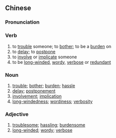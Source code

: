 {{also|累赘}}
==Chinese==
{{zh-forms|s=累赘|t2=纍贅|alt=累墜,纍墜,累坠}}

===Pronunciation===
{{zh-pron
|m=léizhuì,tl=y
|c=leoi6 zeoi6
|cat=v,n,a
}}

===Verb===
{{zh-verb}}

# to [[trouble]] someone; to [[bother]]; to be a [[burden]] on
# to [[delay]]; to [[postpone]]
# to [[involve]] or [[implicate]] someone
# to be [[long-winded]], [[wordy]], [[verbose]] or [[redundant]]
#: {{zh-x|用詞 '''累{léi}''''''贅{zhui}'''|'''redundant''' wording}}

===Noun===
{{zh-noun}}

# [[trouble]]; [[bother]]; [[burden]]; [[hassle]]
# [[delay]]; [[postponement]]
# [[involvement]]; [[implication]]
# [[long-windedness]]; [[wordiness]]; [[verbosity]]

===Adjective===
{{zh-noun}}

# [[troublesome]]; [[hassling]]; [[burdensome]]
# [[long-winded]]; [[wordy]]; [[verbose]]
